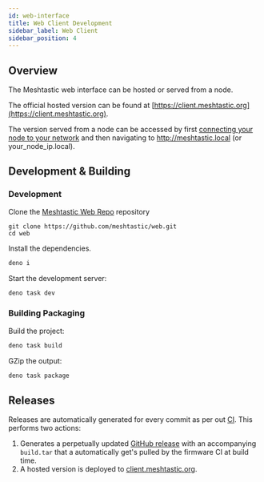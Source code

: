 ```yaml
---
id: web-interface
title: Web Client Development
sidebar_label: Web Client
sidebar_position: 4
---
```


## Overview

The Meshtastic web interface can be hosted or served from a node.

The official hosted version can be found at [https://client.meshtastic.org](https://client.meshtastic.org).

The version served from a node can be accessed by first [connecting your node to your network](/docs/configuration/radio/network) and then navigating to http://meshtastic.local (or your_node_ip.local).


## Development & Building

### Development

Clone the [Meshtastic Web Repo](https://github.com/meshtastic/web) repository
   ```shell
   git clone https://github.com/meshtastic/web.git
   cd web
   ```

Install the dependencies.

```bash
deno i
```

Start the development server:

```bash
deno task dev
```

### Building Packaging

Build the project:

```bash
deno task build
```

GZip the output:

```bash
deno task package
```


## Releases

Releases are automatically generated for every commit as per out [CI](https://github.com/meshtastic/web/blob/master/.github/workflows/main.yml). This performs two actions:

1. Generates a perpetually updated [GitHub release](https://github.com/meshtastic/web/releases/tag/latest) with an accompanying `build.tar` that a automatically get's pulled by the firmware CI at build time.
2. A hosted version is deployed to [client.meshtastic.org](https://client.meshtastic.org).
